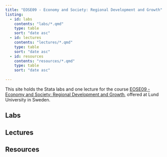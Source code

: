 ```yaml
---
title: "EOSE09 - Economy and Society: Regional Development and Growth"
listing: 
  - id: labs
    contents: "labs/*.qmd"
    type: table
    sort: "date asc"
  - id: lectures
    contents: "lectures/*.qmd"
    type: table
    sort: "date asc"
  - id: resources
    contents: "resources/*.qmd"
    type: table
    sort: "date asc" 
  
---
```


This site holds the Stata labs and one lecture for the course [EOSE09 - Economy and Society: Regional Development and Growth](https://kursplaner.lu.se/pdf/kurs/en/EOSE09), offered at Lund University in Sweden.

## Labs

:::{#lab-reports}
:::

## Lectures

:::{#lectures}
:::

## Resources

:::{#resources}
:::